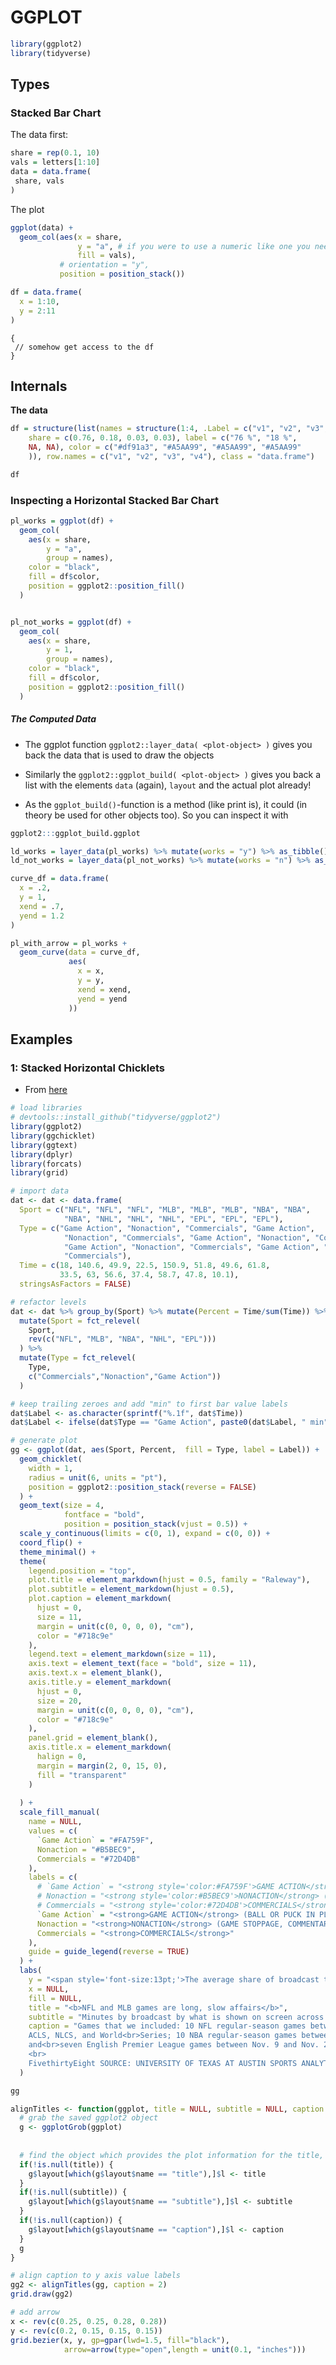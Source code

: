 # GGPLOT

```r
library(ggplot2)
library(tidyverse)
```

## Types

### Stacked Bar Chart


The data first: 

```r
share = rep(0.1, 10)
vals = letters[1:10]
data = data.frame(
 share, vals 
)
```

The plot

```r
ggplot(data) +
  geom_col(aes(x = share,
               y = "a", # if you were to use a numeric like one you need to set the orientation to "y"
               fill = vals),
           # orientation = "y",
           position = position_stack())
```

```r
df = data.frame(
  x = 1:10,
  y = 2:11
)
```

```ojs
{
 // somehow get access to the df
}
```


## Internals

**The data**
```r
df = structure(list(names = structure(1:4, .Label = c("v1", "v2", "v3", "v4"), class = "factor"), count = c(55, 13, 2, 2), 
    share = c(0.76, 0.18, 0.03, 0.03), label = c("76 %", "18 %", 
    NA, NA), color = c("#df91a3", "#A5AA99", "#A5AA99", "#A5AA99"
    )), row.names = c("v1", "v2", "v3", "v4"), class = "data.frame")

df
```

### Inspecting a Horizontal Stacked Bar Chart

```r
pl_works = ggplot(df) +
  geom_col(
    aes(x = share,
        y = "a",
        group = names),
    color = "black",
    fill = df$color,
    position = ggplot2::position_fill()
  ) 


pl_not_works = ggplot(df) +
  geom_col(
    aes(x = share,
        y = 1,
        group = names),
    color = "black",
    fill = df$color,
    position = ggplot2::position_fill()
  ) 


```


##### The Computed Data

- The ggplot function `ggplot2::layer_data( <plot-object> )` gives you back the data that is used to draw the objects
- Similarly the `ggplot2::ggplot_build( <plot-object> )` gives you back a list with the elements `data` (again), `layout` and the actual plot already!

- As the `ggplot_build()`-function is a method (like print is), it could (in theory be used for other objects too). So you can inspect it with

```r
ggplot2:::ggplot_build.ggplot
```


```r
ld_works = layer_data(pl_works) %>% mutate(works = "y") %>% as_tibble()
ld_not_works = layer_data(pl_not_works) %>% mutate(works = "n") %>% as_tibble()
```

```r
curve_df = data.frame(
  x = .2,
  y = 1,
  xend = .7,
  yend = 1.2
)

pl_with_arrow = pl_works +
  geom_curve(data = curve_df,
             aes(
               x = x,
               y = y,
               xend = xend,
               yend = yend
             ))
```







## Examples



### 1: Stacked Horizontal Chicklets

- From [here](https://www.mikelee.co/posts/2020-02-08-recreate-fivethirtyeight-chicklet-stacked-bar-chart-in-ggplot2/)



```r
# load libraries
# devtools::install_github("tidyverse/ggplot2")
library(ggplot2)
library(ggchicklet)
library(ggtext)
library(dplyr)
library(forcats)
library(grid)

# import data
dat <- dat <- data.frame(
  Sport = c("NFL", "NFL", "NFL", "MLB", "MLB", "MLB", "NBA", "NBA",
            "NBA", "NHL", "NHL", "NHL", "EPL", "EPL", "EPL"),
  Type = c("Game Action", "Nonaction", "Commercials", "Game Action", 
            "Nonaction", "Commercials", "Game Action", "Nonaction", "Commercials", 
            "Game Action", "Nonaction", "Commercials", "Game Action", "Nonaction", 
            "Commercials"),
  Time = c(18, 140.6, 49.9, 22.5, 150.9, 51.8, 49.6, 61.8,
           33.5, 63, 56.6, 37.4, 58.7, 47.8, 10.1),
  stringsAsFactors = FALSE)

# refactor levels
dat <- dat %>% group_by(Sport) %>% mutate(Percent = Time/sum(Time)) %>% ungroup() %>% 
  mutate(Sport = fct_relevel(
    Sport,
    rev(c("NFL", "MLB", "NBA", "NHL", "EPL")))
  ) %>% 
  mutate(Type = fct_relevel(
    Type,
    c("Commercials","Nonaction","Game Action"))
  ) 

# keep trailing zeroes and add "min" to first bar value labels
dat$Label <- as.character(sprintf("%.1f", dat$Time))
dat$Label <- ifelse(dat$Type == "Game Action", paste0(dat$Label, " min"), dat$Label)

# generate plot
gg <- ggplot(dat, aes(Sport, Percent,  fill = Type, label = Label)) +
  geom_chicklet(
    width = 1,
    radius = unit(6, units = "pt"),
    position = ggplot2::position_stack(reverse = FALSE)
  ) +
  geom_text(size = 4,
            fontface = "bold",
            position = position_stack(vjust = 0.5)) +
  scale_y_continuous(limits = c(0, 1), expand = c(0, 0)) +  
  coord_flip() +
  theme_minimal() +
  theme(
    legend.position = "top",
    plot.title = element_markdown(hjust = 0.5, family = "Raleway"),
    plot.subtitle = element_markdown(hjust = 0.5),
    plot.caption = element_markdown(
      hjust = 0,
      size = 11,
      margin = unit(c(0, 0, 0, 0), "cm"),
      color = "#718c9e"
    ),
    legend.text = element_markdown(size = 11),
    axis.text = element_text(face = "bold", size = 11),
    axis.text.x = element_blank(),
    axis.title.y = element_markdown(
      hjust = 0,
      size = 20,
      margin = unit(c(0, 0, 0, 0), "cm"),
      color = "#718c9e"
    ),
    panel.grid = element_blank(),
    axis.title.x = element_markdown(
      halign = 0,
      margin = margin(2, 0, 15, 0),
      fill = "transparent"
    )
    
  ) +
  scale_fill_manual(
    name = NULL,
    values = c(
      `Game Action` = "#FA759F",
      Nonaction = "#B5BEC9",
      Commercials = "#72D4DB"
    ),
    labels = c(
      # `Game Action` = "<strong style='color:#FA759F'>GAME ACTION</strong> (BALL OR PUCK IN PLAY)",
      # Nonaction = "<strong style='color:#B5BEC9'>NONACTION</strong> (GAME STOPPAGE, COMMENTARY, ETC.)",
      # Commercials = "<strong style='color:#72D4DB'>COMMERCIALS</strong>")
      `Game Action` = "<strong>GAME ACTION</strong> (BALL OR PUCK IN PLAY)",
      Nonaction = "<strong>NONACTION</strong> (GAME STOPPAGE, COMMENTARY, ETC.)",
      Commercials = "<strong>COMMERCIALS</strong>"
    ),
    guide = guide_legend(reverse = TRUE)
  ) +
  labs(
    y = "<span style='font-size:13pt;'>The average share of broadcast time showing <strong style='color:#FA759F'>GAME ACTION</strong> is highest in<br>the English Premier League - but there is more total action in an average<br>National Hockey League game, which lasts longer.</span>",
    x = NULL,
    fill = NULL,
    title = "<b>NFL and MLB games are long, slow affairs</b>",
    subtitle = "Minutes by broadcast by what is shown on screen across five major men's sports leagues",
    caption = "Games that we included: 10 NFL regular-season games between Nov. 7 amd Nov. 18, 2019. 17 MLB postseason games, including all the games in the 2019
    ACLS, NLCS, and World<br>Series; 10 NBA regular-season games between Nov. 6 and Nov. 15, 2019; 10 NHL regular-season games between Nov. 5 and Nov. 19, 2019, including three overtime games;
    and<br>seven English Premier League games between Nov. 9 and Nov. 23, 2019. NBA game action includes free throws, so the action time exceeds the game time.<br>
    <br>
    FivethirtyEight SOURCE: UNIVERSITY OF TEXAS AT AUSTIN SPORTS ANALYTICS COURSE"
  )

gg

alignTitles <- function(ggplot, title = NULL, subtitle = NULL, caption = NULL) {
  # grab the saved ggplot2 object
  g <- ggplotGrob(ggplot)
  
  
  # find the object which provides the plot information for the title, subtitle, and caption
  if(!is.null(title)) {
    g$layout[which(g$layout$name == "title"),]$l <- title
  }
  if(!is.null(subtitle)) {
    g$layout[which(g$layout$name == "subtitle"),]$l <- subtitle
  }
  if(!is.null(caption)) {
    g$layout[which(g$layout$name == "caption"),]$l <- caption
  }
  g
}

# align caption to y axis value labels
gg2 <- alignTitles(gg, caption = 2)
grid.draw(gg2)

# add arrow
x <- rev(c(0.25, 0.25, 0.28, 0.28))
y <- rev(c(0.2, 0.15, 0.15, 0.15))
grid.bezier(x, y, gp=gpar(lwd=1.5, fill="black"),
            arrow=arrow(type="open",length = unit(0.1, "inches")))
```

